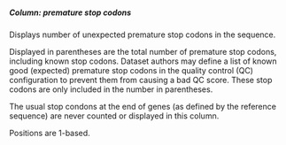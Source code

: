 ##### Column: premature stop codons

Displays number of unexpected premature stop codons in the sequence.

Displayed in parentheses are the total number of premature stop codons, including known stop codons. Dataset authors may define a list of known good (expected) premature stop codons in the quality control (QC) configuration to prevent them from causing a bad QC score. These stop codons are only included in the number in parentheses.

The usual stop condons at the end of genes (as defined by the reference sequence) are never counted or displayed in this column.

Positions are 1-based.
